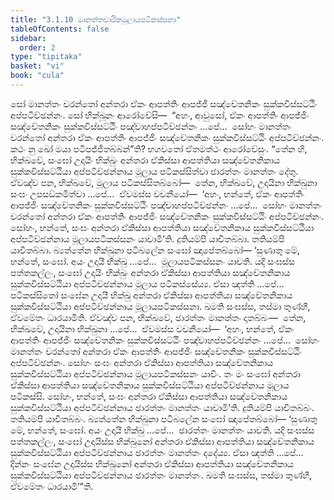 ```yaml
---
title: "3.1.10 මානත්තචාරිකමූලායපටිකස්සනා"
tableOfContents: false
sidebar:
  order: 2
type: "tipitaka"
basket: "vi"
book: "cula"
---
```



<DynamicBreadcrumb />

<Division number="116" book="cula">

<Paragraph number="556" book="cula">
සෝ මානත්තං චරන්තෝ අන්තරා ඒකං ආපත්තිං ආපජ්ජි සඤ්චේතනිකං සුක්කවිස්සට්ඨිං අප්පටිච්ඡන්නං. සෝ භික්ඛූනං ආරෝචේසි—  “අහං, ආවුසෝ, ඒකං ආපත්තිං ආපජ්ජිං සඤ්චේතනිකං සුක්කවිස්සට්ඨිං පඤ්චාහප්පටිච්ඡන්නං …පේ…  සෝහං මානත්තං චරන්තෝ අන්තරා ඒකං ආපත්තිං ආපජ්ජිං සඤ්චේතනිකං සුක්කවිස්සට්ඨිං අප්පටිච්ඡන්නං. කථං නු ඛෝ මයා පටිපජ්ජිතබ්බන්”ති? භගවතෝ ඒතමත්ථං ආරෝචේසුං. “තේන හි, භික්ඛවේ, සංඝෝ උදායිං භික්ඛුං අන්තරා ඒකිස්සා ආපත්තියා සඤ්චේතනිකාය සුක්කවිස්සට්ඨියා අප්පටිච්ඡන්නාය මූලාය පටිකස්සිත්වා ඡාරත්තං මානත්තං දේතු. ඒවඤ්ච පන, භික්ඛවේ, මූලාය පටිකස්සිතබ්බෝ—  තේන, භික්ඛවේ, උදායිනා භික්ඛුනා සංඝං උපසඞ්කමිත්වා …පේ…  ඒවමස්ස වචනීයෝ—  ‘අහං, භන්තේ, ඒකං ආපත්තිං ආපජ්ජිං සඤ්චේතනිකං සුක්කවිස්සට්ඨිං පඤ්චාහප්පටිච්ඡන්නං …පේ…  සෝහං මානත්තං චරන්තෝ අන්තරා ඒකං ආපත්තිං ආපජ්ජිං සඤ්චේතනිකං සුක්කවිස්සට්ඨිං අප්පටිච්ඡන්නං. සෝහං, භන්තේ, සංඝං අන්තරා ඒකිස්සා ආපත්තියා සඤ්චේතනිකාය සුක්කවිස්සට්ඨියා අප්පටිච්ඡන්නාය මූලායපටිකස්සනං යාචාමී’ති. දුතියම්පි යාචිතබ්බා. තතියම්පි යාචිතබ්බා. බ්‍යත්තේන භික්ඛුනා පටිබලේන සංඝෝ ඤාපේතබ්බෝ—
</Paragraph>

</Division>
<Division number="117" book="cula">

<Paragraph number="557" book="cula">
‘සුණාතු මේ, භන්තේ, සංඝෝ. අයං උදායී භික්ඛු …පේ…  මූලායපටිකස්සනං යාචති. යදි සංඝස්ස පත්තකල්ලං, සංඝෝ උදායිං භික්ඛුං අන්තරා ඒකිස්සා ආපත්තියා සඤ්චේතනිකාය සුක්කවිස්සට්ඨියා අප්පටිච්ඡන්නාය මූලාය පටිකස්සේය්‍ය. ඒසා ඤත්ති …පේ…  පටිකස්සිතෝ සංඝේන උදායී භික්ඛු අන්තරා ඒකිස්සා ආපත්තියා සඤ්චේතනිකාය සුක්කවිස්සට්ඨියා අප්පටිච්ඡන්නාය මූලායපටිකස්සනා. ඛමති සංඝස්ස, තස්මා තුණ්හී, ඒවමේතං ධාරයාමීති.
</Paragraph>

<Paragraph number="558" book="cula">
ඒවඤ්ච පන, භික්ඛවේ, ඡාරත්තං මානත්තං දාතබ්බං—  තේන, භික්ඛවේ, උදායිනා භික්ඛුනා …පේ…  ඒවමස්ස වචනීයෝ—  ‘අහං, භන්තේ, ඒකං ආපත්තිං ආපජ්ජිං සඤ්චේතනිකං සුක්කවිස්සට්ඨිං පඤ්චාහප්පටිච්ඡන්නං …පේ…  සෝහං මානත්තං චරන්තෝ අන්තරා ඒකං ආපත්තිං ආපජ්ජිං සඤ්චේතනිකං සුක්කවිස්සට්ඨිං අප්පටිච්ඡන්නං. සෝහං සංඝං අන්තරා ඒකිස්සා ආපත්තියා සඤ්චේතනිකාය සුක්කවිස්සට්ඨියා අප්පටිච්ඡන්නාය මූලායපටිකස්සනං යාචිං. තං මං සංඝෝ අන්තරා ඒකිස්සා ආපත්තියා සඤ්චේතනිකාය සුක්කවිස්සට්ඨියා අප්පටිච්ඡන්නාය මූලාය පටිකස්සි. සෝහං, භන්තේ, සංඝං අන්තරා ඒකිස්සා ආපත්තියා සඤ්චේතනිකාය සුක්කවිස්සට්ඨියා අප්පටිච්ඡන්නාය ඡාරත්තං මානත්තං යාචාමී’ති.
</Paragraph>

<Paragraph number="559" book="cula">
දුතියම්පි යාචිතබ්බං. තතියම්පි යාචිතබ්බං. බ්‍යත්තේන භික්ඛුනා පටිබලේන සංඝෝ ඤාපේතබ්බෝ—
</Paragraph>

<Paragraph number="560" book="cula">
‘සුණාතු මේ, භන්තේ, සංඝෝ. අයං උදායී භික්ඛු …පේ…  ඡාරත්තං මානත්තං යාචති. යදි සංඝස්ස පත්තකල්ලං, සංඝෝ උදායිස්ස භික්ඛුනෝ අන්තරා ඒකිස්සා ආපත්තියා සඤ්චේතනිකාය සුක්කවිස්සට්ඨියා අප්පටිච්ඡන්නාය ඡාරත්තං මානත්තං දදේය්‍ය. ඒසා ඤත්ති …පේ…
</Paragraph>

<Paragraph number="561" book="cula">
දින්නං සංඝේන උදායිස්ස භික්ඛුනෝ අන්තරා ඒකිස්සා ආපත්තියා සඤ්චේතනිකාය සුක්කවිස්සට්ඨියා අප්පටිච්ඡන්නාය ඡාරත්තං මානත්තං. ඛමති සංඝස්ස, තස්මා තුණ්හී, ඒවමේතං ධාරයාමී’”ති.
</Paragraph>
</Division>